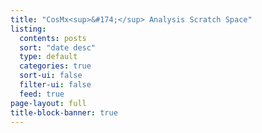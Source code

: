 ```yaml
---
title: "CosMx<sup>&#174;</sup> Analysis Scratch Space"
listing:
  contents: posts
  sort: "date desc"
  type: default
  categories: true
  sort-ui: false
  filter-ui: false
  feed: true
page-layout: full
title-block-banner: true
---
```



